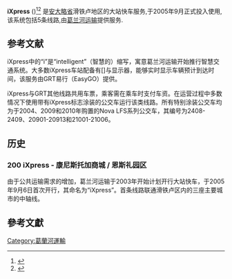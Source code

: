 {{expert|time=2017-04-03T04:52:43+00:00}}
{{Lowercase title}}
{{Infobox bus transit
|name=iXpress
|logo=IXpress-logo.png
|logo-size=
|image=IXpress CST.jpg
|image_caption=停靠在查尔斯街总站的iXpress涂装公交车
|service_type=[[大站快车|大站快车]]
|operator=[[葛兰河运输|葛兰河运输]]
|website=[http://www.grt.ca/en/routesSchedules/ixpress.asp?_mid_=23774 iXpress]
}}

'''iXpress'''  ({{IPAc-en|ˈ|aɪ|ɛ|k|s|p|r|ɛ|s}}{{Respell|{{smallcaps|eye}}-ek-spress}})<ref>{{cite web|url=https://www.youtube.com/watch?v=Q0oWYpPuaJQ|title=What I like about the new 201 iXpress|accessdate=27 September 2013|publisher=Grand River Transit|archive-date=2016-08-29|archive-url=https://web.archive.org/web/20160829201027/https://www.youtube.com/watch?v=Q0oWYpPuaJQ|dead-url=no}}</ref><ref>{{cite web|url=https://www.youtube.com/watch?v=-zINx9tFvx8|title=Why I ride the new 201 iXpress|accessdate=27 September 2013|publisher=Grand River Transit|archive-date=2016-09-01|archive-url=https://web.archive.org/web/20160901135708/https://www.youtube.com/watch?v=-zINx9tFvx8|dead-url=no}}</ref> 是[[安大略省|安大略省]]滑铁卢地区的大站快车服务,于2005年9月正式投入使用,该系统包括5条线路,由[[葛兰河运输|葛兰河运输]]提供服务.

== 参考文献 ==
iXpress中的“i”是“intelligent”（智慧的）缩写，寓意葛兰河运输开始推行智慧交通系统。大多数iXpress车站配备有[]与显示器，能够实时显示车辆预计到达时间，该服务由GRT易行（EasyGO）提供。

iXpress与GRT其他线路共用车票，乘客需在乘车时支付车资。在运营过程中多数情况下使用带有iXpress标志涂装的公交车运行该类线路。所有特别涂装公交车均为于2004、2009和2010年购置的Nova LFS系列公交车，其编号为2408-2409、20901-20913和21001-21006。

== 历史 ==

=== 200 iXpress - 康尼斯托加商城 / 恩斯礼园区 ===
由于公共运输需求的增加，葛兰河运输于2003年开始计划开行大站快车，于2005年9月6日首次开行，其命名为“iXpress”。首条线路联通滑铁卢区内的三座主要城市的中轴线。

==參考文獻==
{{reflist}}

[[Category:葛蘭河運輸|Category:葛蘭河運輸]]